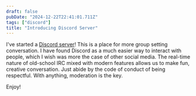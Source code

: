 ```yaml
---
draft: false
pubDate: "2024-12-22T22:41:01.711Z"
tags: ["discord"]
title: "Introducing Discord Server"
---
```


I've started a [Discord server](https://discord.gg/p9WFChR9gK)!
This is a place for more group setting conversation. I have found Discord as a much easier way to interact with people, which I wish was more the case of other social media. The real-time nature of old-school IRC mixed with modern features allows us to make fun, creative conversation. Just abide by the code of conduct of being respectful. With anything, moderation is the key.


<LinkPreview url="https://discord.gg/p9WFChR9gK" size="sm" />

Enjoy!
